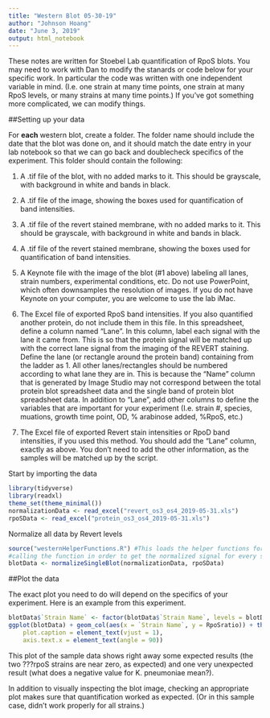 ---
title: "Western Blot 05-30-19"
author: "Johnson Hoang"
date: "June 3, 2019"
output: html_notebook
---
These notes are written for Stoebel Lab quantification of RpoS blots. You may need to work with Dan to modify the stanards or code below for your specific work. In particular the code was written with one independent variable in mind. (I.e. one strain at many time points, one strain at many RpoS levels, or many strains at many time points.) If you've got something more complicated, we can modify things.

##Setting up your data

For **each** western blot, create a folder. The folder name should include the date that the blot was done on, and it should match the date entry in your lab notebook so that we can go back and doublecheck specifics of the experiment. This folder should contain the following: 

1. A .tif file of the blot, with no added marks to it. This should be grayscale, with background in white and bands in black.

2. A .tif file of the image, showing the boxes used for quantification of band intensities.

3. A .tif file of the revert stained membrane, with no added marks to it. This should be grayscale, with background in white and bands in black.

4. A .tif file of the revert stained membrane, showing the boxes used for quantification of band intensities.

5. A Keynote file with the image of the blot (#1 above) labeling all lanes, strain numbers, experimental conditions, etc. Do not use PowerPoint, which often downsamples the resolution of images. If you do not have Keynote on your computer, you are welcome to use the lab iMac.

6. The Excel file of exported RpoS band intensities. If you also quantified another protein, do not include them in this file. In this spreadsheet, define a column named "Lane". In this column, label each signal with the lane it came from. This is so that the protein signal will be matched up with the correct lane signal from the imaging of the REVERT staining. Define the lane (or rectangle around the protein band) containing from the ladder as 1. All other lanes/rectangles should be numbered according to what lane they are in. This is because the "Name" column that is generated by Image Studio may not correspond between the total protein blot spreadsheet data and the single band of protein blot spreadsheet data. In addition to "Lane", add other columns to define the variables that are important for your experiment (I.e. strain #, species, muations, growth time point, OD, % arabinose added, %RpoS, etc.)

7. The Excel file of exported Revert stain intensities or RpoD band intensities, if you used this method. You should add the "Lane" column, exactly as above. You don't need to add the other information, as the samples will be matched up by the script. 

Start by importing the data
```{r}
library(tidyverse)
library(readxl)
theme_set(theme_minimal())
normalizationData <- read_excel("revert_os3_os4_2019-05-31.xls")
rpoSData <- read_excel("protein_os3_os4_2019-05-31.xls")
```

Normalize all data by Revert levels

```{r}
source("westernHelperFunctions.R") #This loads the helper functions for normalization, etc.
#calling the function in order to get the normalized signal for every set of Western blots
blotData <- normalizeSingleBlot(normalizationData, rpoSData)
```


##Plot the data

The exact plot you need to do will depend on the specifics of your experiment. Here is an example from this experiment.

```{r}
blotData$`Strain Name` <- factor(blotData$`Strain Name`, levels = blotData$`Strain Name`) #Makes strain name a factor, with the levels in the order given in the origional file, which was useful for this experiment.
ggplot(blotData) + geom_col(aes(x = `Strain Name`, y = RpoSratio)) + theme(plot.subtitle = element_text(vjust = 1), 
    plot.caption = element_text(vjust = 1), 
    axis.text.x = element_text(angle = 90))
```
This plot of the sample data shows right away some expected results (the two ???rpoS strains are near zero, as expected) and one very unexpected result (what does a negative value for K. pneumoniae mean?). 

In addition to visually inspecting the blot image, checking an appropriate plot makes sure that quantification worked as expected. (Or in this sample case, didn't work properly for all strains.) 